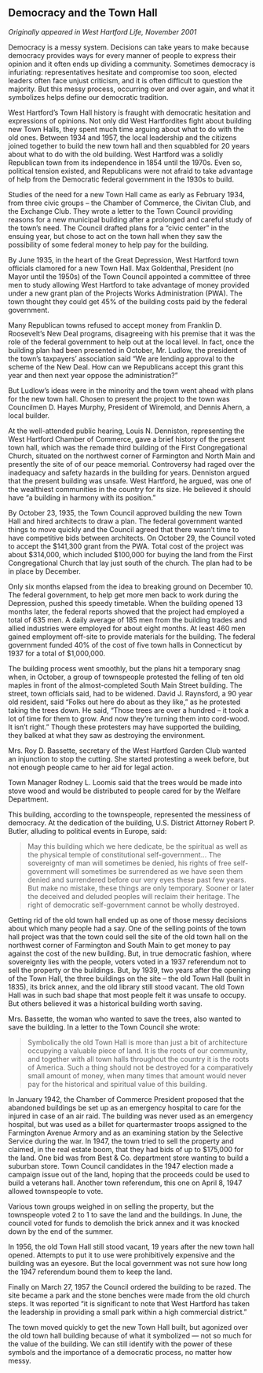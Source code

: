 ## Democracy and the Town Hall {-}

*Originally appeared in West Hartford Life, November 2001*

Democracy is a messy system. Decisions can take years to make because democracy provides ways for every manner of people to express their opinion and it often ends up dividing a community. Sometimes democracy is infuriating: representatives hesitate and compromise too soon, elected leaders often face unjust criticism, and it is often difficult to question the majority. But this messy process, occurring over and over again, and what it symbolizes helps define our democratic tradition.

West Hartford’s Town Hall history is fraught with democratic hesitation and expressions of opinions. Not only did West Hartfordites fight about building new Town Halls, they spent much time arguing about what to do with the old ones. Between 1934 and 1957, the local leadership and the citizens joined together to build the new town hall and then squabbled for 20 years about what to do with the old building. West Hartford was a solidly Republican town from its independence in 1854 until the 1970s. Even so, political tension existed, and Republicans were not afraid to take advantage of help from the Democratic federal government in the 1930s to build.

Studies of the need for a new Town Hall came as early as February 1934, from three civic groups – the Chamber of Commerce, the Civitan Club, and the Exchange Club. They wrote a letter to the Town Council providing reasons for a new municipal building after a prolonged and careful study of the town’s need. The Council drafted plans for a “civic center” in the ensuing year, but chose to act on the town hall when they saw the possibility of some federal money to help pay for the building.

By June 1935, in the heart of the Great Depression, West Hartford town officials clamored for a new Town Hall. Max Goldenthal, President (no Mayor until the 1950s) of the Town Council appointed a committee of three men to study allowing West Hartford to take advantage of money provided under a new grant plan of the Projects Works Administration (PWA). The town thought they could get 45% of the building costs paid by the federal government.

Many Republican towns refused to accept money from Franklin D. Roosevelt’s New Deal programs, disagreeing with his premise that it was the role of the federal government to help out at the local level. In fact, once the building plan had been presented in October, Mr. Ludlow, the president of the town’s taxpayers’ association said “We are lending approval to the scheme of the New Deal. How can we Republicans accept this grant this year and then next year oppose the administration?”

But Ludlow’s ideas were in the minority and the town went ahead with plans for the new town hall. Chosen to present the project to the town was Councilmen D. Hayes Murphy, President of Wiremold, and Dennis Ahern, a local builder.

At the well-attended public hearing, Louis N. Denniston, representing the West Hartford Chamber of Commerce, gave a brief history of the present town hall, which was the remade third building of the First Congregational Church, situated on the northwest corner of Farmington and North Main and presently the site of of our peace memorial. Controversy had raged over the inadequacy and safety hazards in the building for years. Denniston argued that the present building was unsafe. West Hartford, he argued, was one of the wealthiest communities in the country for its size. He believed it should have “a building in harmony with its position.”

By October 23, 1935, the Town Council approved building the new Town Hall and hired architects to draw a plan. The federal government wanted things to move quickly and the Council agreed that there wasn’t time to have competitive bids between architects. On October 29, the Council voted to accept the $141,300 grant from the PWA. Total cost of the project was about $314,000, which included $100,000 for buying the land from the First Congregational Church that lay just south of the church. The plan had to be in place by December.

Only six months elapsed from the idea to breaking ground on December 10. The federal government, to help get more men back to work during the Depression, pushed this speedy timetable. When the building opened 13 months later, the federal reports showed that the project had employed a total of 635 men. A daily average of 185 men from the building trades and allied industries were employed for about eight months. At least 460 men gained employment off-site to provide materials for the building. The federal government funded 40% of the cost of five town halls in Connecticut by 1937 for a total of $1,000,000.

The building process went smoothly, but the plans hit a temporary snag when, in October, a group of townspeople protested the felling of ten old maples in front of the almost-completed South Main Street building. The street, town officials said, had to be widened. David J. Raynsford, a 90 year old resident, said “Folks out here do about as they like,” as he protested taking the trees down. He said, “Those trees are over a hundred – it took a lot of time for them to grow. And now they’re turning them into cord-wood. It isn’t right.” Though these protesters may have supported the building, they balked at what they saw as destroying the environment.

Mrs. Roy D. Bassette, secretary of the West Hartford Garden Club wanted an injunction to stop the cutting. She started protesting a week before, but not enough people came to her aid for legal action.

Town Manager Rodney L. Loomis said that the trees would be made into stove wood and would be distributed to people cared for by the Welfare Department.

This building, according to the townspeople, represented the messiness of democracy. At the dedication of the building, U.S. District Attorney Robert P. Butler, alluding to political events in Europe, said:

> May this building which we here dedicate, be the spiritual as well as the physical temple of constitutional self-government... The sovereignty of man will sometimes be denied, his rights of free self-government will sometimes be surrendered as we have seen them denied and surrendered before our very eyes these past few years. But make no mistake, these things are only temporary. Sooner or later the deceived and deluded peoples will reclaim their heritage. The right of democratic self-government cannot be wholly destroyed.

Getting rid of the old town hall ended up as one of those messy decisions about which many people had a say. One of the selling points of the town hall project was that the town could sell the site of the old town hall on the northwest corner of Farmington and South Main to get money to pay against the cost of the new building. But, in true democratic fashion, where sovereignty lies with the people, voters voted in a 1937 referendum not to sell the property or the buildings. But, by 1939, two years after the opening of the Town Hall, the three buildings on the site – the old Town Hall (built in 1835), its brick annex, and the old library still stood vacant. The old Town Hall was in such bad shape that most people felt it was unsafe to occupy. But others believed it was a historical building worth saving.

Mrs. Bassette, the woman who wanted to save the trees, also wanted to save the building. In a letter to the Town Council she wrote:

> Symbolically the old Town Hall is more than just a bit of architecture occupying a valuable piece of land. It is the roots of our community, and together with all town halls throughout the country it is the roots of America. Such a thing should not be destroyed for a comparatively small amount of money, when many times that amount would never pay for the historical and spiritual value of this building.

In January 1942, the Chamber of Commerce President proposed that the abandoned buildings be set up as an emergency hospital to care for the injured in case of an air raid. The building was never used as an emergency hospital, but was used as a billet for quartermaster troops assigned to the Farmington Avenue Armory and as an examining station by the Selective Service during the war. In 1947, the town tried to sell the property and claimed, in the real estate boom, that they had bids of up to $175,000 for the land. One bid was from Best & Co. department store wanting to build a suburban store. Town Council candidates in the 1947 election made a campaign issue out of the land, hoping that the proceeds could be used to build a veterans hall. Another town referendum, this one on April 8, 1947 allowed townspeople to vote.

Various town groups weighed in on selling the property, but the townspeople voted 2 to 1 to save the land and the buildings. In June, the council voted for funds to demolish the brick annex and it was knocked down by the end of the summer.

In 1956, the old Town Hall still stood vacant, 19 years after the new town hall opened. Attempts to put it to use were prohibitively expensive and the building was an eyesore. But the local government was not sure how long the 1947 referendum bound them to keep the land.

Finally on March 27, 1957 the Council ordered the building to be razed. The site became a park and the stone benches were made from the old church steps. It was reported “it is significant to note that West Hartford has taken the leadership in providing a small park within a high commercial district.”

The town moved quickly to get the new Town Hall built, but agonized over the old town hall building because of what it symbolized --- not so much for the value of the building. We can still identify with the power of these symbols and the importance of a democratic process, no matter how messy.
